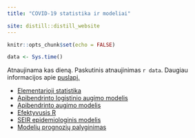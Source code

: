 ```yaml
---
title: "COVID-19 statistika ir modeliai"

site: distill::distill_website
---
```


```r
knitr::opts_chunk$set(echo = FALSE)

```

```r
data <- Sys.time()
```
Atnaujinama kas dieną. Paskutinis atnaujinimas `r data`. Daugiau informacijos apie [puslapį.](about.html)

  - [Elementarioji statistika](stats.html)
  - [Apibendrinto logistinio augimo modelis](glm.html)
  - [Apibendrinto augimo modelis](ggm.html)
  - [Efektyvusis R](Re.html)
  - [SEIR epidemiologinis modelis](SEIR.html)
  - [Modelių prognozių palyginimas](comparison.html)